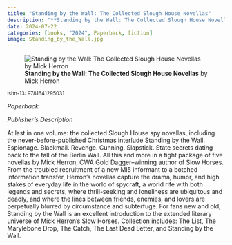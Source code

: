 ```yaml
---
title: "Standing by the Wall: The Collected Slough House Novellas"
description: "**Standing by the Wall: The Collected Slough House Novellas** by Mick Herron"
date: 2024-07-22
categories: [books, "2024", Paperback, fiction]
image: Standing_by_the_Wall.jpg
---
```

![**Standing by the Wall: The Collected Slough House Novellas** by Mick Herron](Standing_by_the_Wall.jpg){fig-align="left"}

<sup>isbn-13: 9781641295031</sup>

*Paperback*

*Publisher's Description*

At last in one volume: the collected Slough House spy novellas, including
the never-before-published Christmas interlude Standing by the Wall.
Espionage. Blackmail. Revenge. Cunning. Slapstick. State secrets dating
back to the fall of the Berlin Wall. All this and more in a tight package
of five novellas by Mick Herron, CWA Gold Dagger–winning author of Slow
Horses. From the troubled recruitment of a new MI5 informant to a botched
information transfer, Herron’s novellas capture the drama, humor, and high
stakes of everyday life in the world of spycraft, a world rife with both
legends and secrets, where thrill-seeking and loneliness are ubiquitous and
deadly, and where the lines between friends, enemies, and lovers are
perpetually blurred by circumstance and subterfuge. For fans new and old,
Standing by the Wall is an excellent introduction to the extended literary
universe of Mick Herron’s Slow Horses. Collection includes: The List, The
Marylebone Drop, The Catch, The Last Dead Letter, and Standing by the Wall.